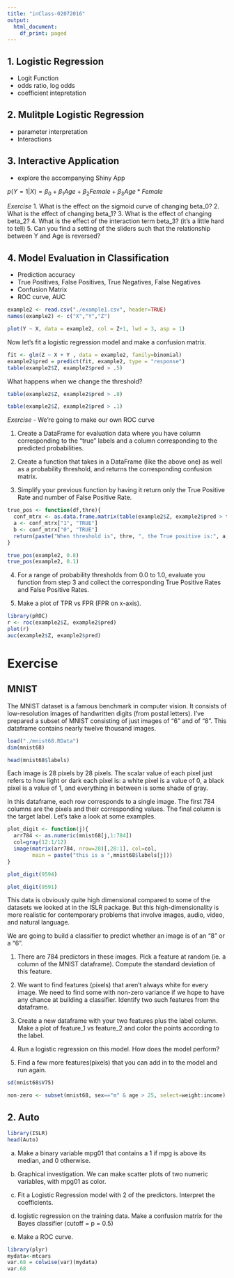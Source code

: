 ---
title: "inClass-02072016"
output:
  html_document:
    df_print: paged
---

## 1. Logistic Regression
 * Logit Function
 * odds ratio, log odds
 * coefficient intepretation
 
## 2. Mulitple Logistic Regression
  * parameter interpretation
  * Interactions
 
## 3. Interactive Application
  - explore the accompanying Shiny App
  
$p(Y=1|X) = \beta_0 + \beta_1 Age + \beta_2 Female + \beta_3 Age*Female$
  
*Exercise*
1. What is the effect on the sigmoid curve of changing beta_0?
2. What is the effect of changing beta_1?
3. What is the effect of changing beta_2?
4. What is the effect of the interaction term beta_3? (it's a little hard to tell)
5. Can you find a setting of the sliders such that the relationship between Y and Age is reversed?



## 4. Model Evaluation in Classification
 * Prediction accuracy
 * True Positives, False Positives, True Negatives, False Negatives
 * Confusion Matrix
 * ROC curve, AUC
 
```{r}
example2 <- read.csv("./example1.csv", header=TRUE)
names(example2) <- c("X","Y","Z")

plot(Y ~ X, data = example2, col = Z+1, lwd = 3, asp = 1)
```
 
Now let's fit a logistic regression model and make a confusion matrix.

```{r}
fit <- glm(Z ~ X + Y , data = example2, family=binomial)
example2$pred = predict(fit, example2, type = "response")
table(example2$Z, example2$pred > .5)
```
 
What happens when we change the threshold?


```{r}
table(example2$Z, example2$pred > .8)
```
 
 

```{r}
table(example2$Z, example2$pred > .1)
```

 
*Exercise* - We're going to make our own ROC curve

1. Create a DataFrame for evaluation data where you have column corresponding to the "true" labels and a column corresponding to the predicted probabilities.

2. Create a function that takes in a DataFrame (like the above one) as well as a probability threshold, and returns the corresponding confusion matrix.

3. Simplify your previous function by having it return only the True Positive Rate and number of False Positive Rate.

```{r}

true_pos <- function(df,thre){
  conf_mtrx <- as.data.frame.matrix(table(example2$Z, example2$pred > thre))
  a <- conf_mtrx["1", "TRUE"]
  b <- conf_mtrx["0", "TRUE"]
  return(paste("When threshold is", thre, ", the True positive is:", a, ", and False positive is:", b, "."))
}

true_pos(example2, 0.8)
true_pos(example2, 0.1)

```

4. For a range of probability thresholds from 0.0 to 1.0, evaluate you function from step 3 and collect the corresponding True Positive Rates and False Positive Rates.

5. Make a plot of TPR vs FPR (FPR on x-axis).

```{r}
library(pROC)
r <- roc(example2$Z, example2$pred)
plot(r)
auc(example2$Z, example2$pred)
```
 
# Exercise

##  MNIST

The MNIST dataset is a famous benchmark in computer vision. It consists of low-resolution images of handwritten digits (from postal letters). I've prepared a subset of MNIST consisting of just images of "6" and of "8". This dataframe contains nearly twelve thousand images. 

```{r}
load("./mnist68.RData")
dim(mnist68)

head(mnist68$labels)
```
Each image is 28 pixels by 28 pixels. The scalar value of each pixel just refers to how light or dark each pixel is: a white pixel is a value of 0, a black pixel is a value of 1, and everything in between is some shade of gray. 

In this dataframe, each row corresponds to a single image. The first 784 columns are the pixels and their corresponding values. The final column is the target label. Let's take a look at some examples.

```{r}
plot_digit <- function(j){
  arr784 <- as.numeric(mnist68[j,1:784])
  col=gray(12:1/12)
  image(matrix(arr784, nrow=28)[,28:1], col=col, 
        main = paste("this is a ",mnist68$labels[j]))
}
```

```{r}
plot_digit(9594)
```


```{r}
plot_digit(9591)
```


This data is obviously quite high dimensional compared to some of the datasets we looked at in the ISLR package. But this high-dimensionality is more realistic for contemporary problems that involve images, audio, video, and natural language. 

We are going to build a classifier to predict whether an image is of an "8" or a "6".

1. There are 784 predictors in these images. Pick a feature at random (ie. a column of the MNIST dataframe). Compute the standard deviation of this feature.

2. We want to find features (pixels) that aren't always white for every image. We need to find some with non-zero variance if we hope to have any chance at building a classifier. Identify two such features from the dataframe.


3. Create a new dataframe with your two features plus the label column. Make a plot of feature_1 vs feature_2 and color the points according to the label. 

4. Run a logistic regression on this model. How does the model perform?

5. Find a few more features(pixels) that you can add in to the model and run again. 


```{r}
sd(mnist68$V75)

non-zero <- subset(mnist68, sex=="m" & age > 25, select=weight:income)

```



## 2.  Auto
```{r}
library(ISLR)
head(Auto)
```
(a) Make a binary variable mpg01 that contains a 1 if mpg is above its median, and 0 otherwise.

(b) Graphical investigation. We can make scatter plots of two numeric variables, with mpg01 as color.

(c) Fit a Logistic Regression model with 2 of the predictors. Interpret the coefficients.

(d) logistic regression on the training data. Make a confusion matrix for the Bayes classifier (cutoff = p = 0.5)

(e) Make a ROC curve.


```{r}
library(plyr)
mydata<-mtcars
var.68 = colwise(var)(mydata)
var.68
```



























